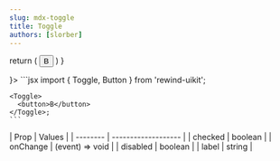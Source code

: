 ```yaml
---
slug: mdx-toggle
title: Toggle
authors: [slorber]
---
```



  return (
    <Toggle>
      <button color='primary'>B</button>
    </Toggle>
  )
}

<div className="flex flex-col gap-8 justify-center items-center">
  <DocsTemplate preview={<TogglePreview />}>
    ```jsx
    import { Toggle, Button } from 'rewind-uikit';

    <Toggle>
      <button>B</button>
    </Toggle>;
    ```

  </DocsTemplate>
  <div>
    | Prop     | Values              |
    | -------- | ------------------- |
    | checked  | boolean             |
    | onChange | (event) => void     |
    | disabled | boolean             |
    | label    | string              |
  </div>
</div>

